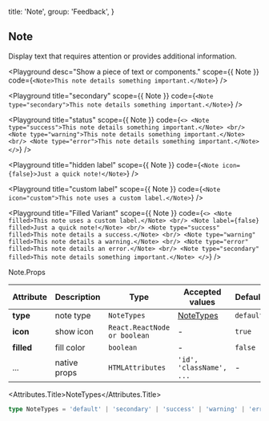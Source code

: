 
  title: 'Note',
  group: 'Feedback',
}

## Note

Display text that requires attention or provides additional information.

<Playground
  desc="Show a piece of text or components."
  scope={{ Note }}
  code={`
<Note>This note details something important.</Note>
`}
/>

<Playground
  title="secondary"
  scope={{ Note }}
  code={`
<Note type="secondary">This note details something important.</Note>
`}
/>

<Playground
  title="status"
  scope={{ Note }}
  code={`
<>
  <Note type="success">This note details something important.</Note>
  <br/>
  <Note type="warning">This note details something important.</Note>
  <br/>
  <Note type="error">This note details something important.</Note>
</>
`}
/>

<Playground
  title="hidden label"
  scope={{ Note }}
  code={`
<Note icon={false}>Just a quick note!</Note>
`}
/>

<Playground
  title="custom label"
  scope={{ Note }}
  code={`
<Note icon="custom">This note uses a custom label.</Note>
`}
/>

<Playground
  title="Filled Variant"
  scope={{ Note }}
  code={`
<>
  <Note  filled>This note uses a custom label.</Note>
  <br/>
  <Note label={false} filled>Just a quick note!</Note>
  <br/>
  <Note type="success"   filled>This note details a success.</Note>
  <br/>
  <Note type="warning"   filled>This note details a warning.</Note>
  <br/>
  <Note type="error"  filled>This note details an error.</Note>
  <br/>
  <Note type="secondary" filled>This note details something important.</Note>
</>
`}
/>

<Attributes edit="/pages/components/note.mdx">
<Attributes.Title>Note.Props</Attributes.Title>

| Attribute  | Description  | Type                         | Accepted values          | Default   |
| ---------- | ------------ | ---------------------------- | ------------------------ | --------- |
| **type**   | note type    | `NoteTypes`                  | [NoteTypes](#nodetypes)  | `default` |
| **icon**   | show icon    | `React.ReactNode or boolean` | -                        | `true`    |
| **filled** | fill color   | `boolean`                    | -                        | `false`   |
| ...        | native props | `HTMLAttributes`             | `'id', 'className', ...` | -         |

<Attributes.Title>NoteTypes</Attributes.Title>

```ts
type NoteTypes = 'default' | 'secondary' | 'success' | 'warning' | 'error'
```

</Attributes>
